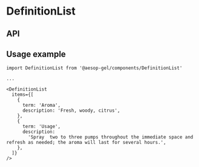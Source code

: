 
<Meta
  title="DefinitionList"
  component={DefinitionList}
  decorators={[withKnobs]}
/>

# DefinitionList

<Preview>
  <Story name="DefinitionList docs">
    <DefinitionList
      items={object('items', DefinitionListFixture.items, 'items')}
    />
  </Story>
</Preview>

## API

<Props of={DefinitionList} />

## Usage example

```
import DefinitionList from '@aesop-gel/components/DefinitionList'

...

<DefinitionList
  items={[
    {
      term: 'Aroma',
      description: 'Fresh, woody, citrus',
    },
    {
      term: 'Usage',
      description:
        'Spray  two to three pumps throughout the immediate space and refresh as needed; the aroma will last for several hours.',
    },
  ]}
/>
```
